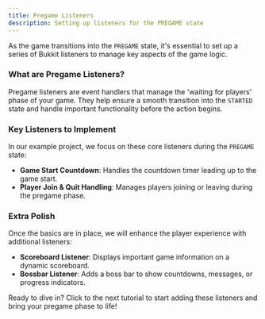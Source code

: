 ```yaml
---
title: Pregame Listeners
description: Setting up listeners for the PREGAME state
---
```


As the game transitions into the `PREGAME` state, it's essential to set up a series of Bukkit listeners to manage key aspects of the game logic.

### What are Pregame Listeners?
Pregame listeners are event handlers that manage the 'waiting for players' phase of your game. They help ensure a smooth transition into the `STARTED` state and handle important functionality before the action begins.

### Key Listeners to Implement
In our example project, we focus on these core listeners during the `PREGAME` state:
- **Game Start Countdown**: Handles the countdown timer leading up to the game start.
- **Player Join & Quit Handling**: Manages players joining or leaving during the pregame phase.

### Extra Polish
Once the basics are in place, we will enhance the player experience with additional listeners:
- **Scoreboard Listener**: Displays important game information on a dynamic scoreboard.
- **Bossbar Listener**: Adds a boss bar to show countdowns, messages, or progress indicators.

Ready to dive in? Click to the next tutorial to start adding these listeners and bring your pregame phase to life!

